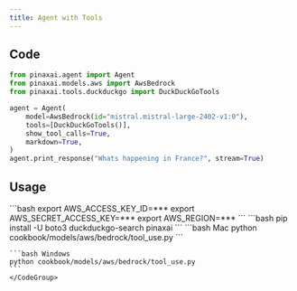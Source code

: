 ```yaml
---
title: Agent with Tools
---
```


## Code

```python cookbook/models/aws/bedrock/tool_use.py
from pinaxai.agent import Agent
from pinaxai.models.aws import AwsBedrock
from pinaxai.tools.duckduckgo import DuckDuckGoTools

agent = Agent(
    model=AwsBedrock(id="mistral.mistral-large-2402-v1:0"),
    tools=[DuckDuckGoTools()],
    show_tool_calls=True,
    markdown=True,
)
agent.print_response("Whats happening in France?", stream=True)
```

## Usage

<Steps>
  <Snippet file="create-venv-step.mdx" />

  <Step title="Set your AWS Credentials">
    ```bash
    export AWS_ACCESS_KEY_ID=***
    export AWS_SECRET_ACCESS_KEY=***
    export AWS_REGION=***
    ```
  </Step>

  <Step title="Install libraries">
    ```bash
    pip install -U boto3 duckduckgo-search pinaxai
    ```
  </Step>

  <Step title="Run Agent">
    <CodeGroup>
    ```bash Mac
    python cookbook/models/aws/bedrock/tool_use.py
    ```

    ```bash Windows
    python cookbook/models/aws/bedrock/tool_use.py
    ```
    </CodeGroup>
  </Step>
</Steps>